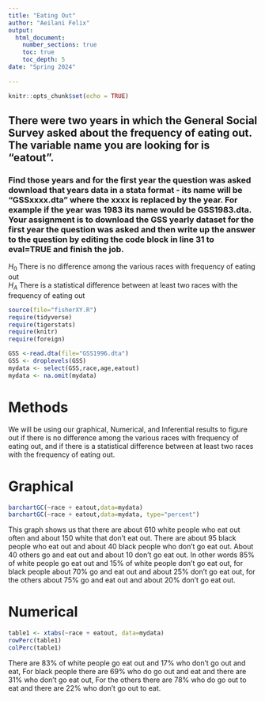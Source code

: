 ```yaml
---
title: "Eating Out"
author: "Aeilani Felix"
output: 
  html_document:
    number_sections: true
    toc: true
    toc_depth: 5
date: "Spring 2024"    
    
---
```


```r
knitr::opts_chunk$set(echo = TRUE)
```

## There were two years in which the General Social Survey asked about the frequency of eating out. The variable name you are looking for is "eatout".
### Find those years and for the first year the question was asked download that years data in a stata format - its name will be "GSSxxxx.dta" where the xxxx is replaced by the year.  For example if the year was 1983 its name would be GSS1983.dta. Your assignment is to download the GSS yearly dataset for the first year the question was asked and then  write up the answer to the question by editing the  code block in line 31 to eval=TRUE and finish the job. 

$H_0$ There is no difference among the various races with frequency of eating out  
$H_A$ There is a statistical difference between at least two races with the frequency of eating out  


```r
source(file="fisherXY.R")
require(tidyverse)
require(tigerstats)
require(knitr)
require(foreign)
```
```r
GSS <-read.dta(file="GSS1996.dta")
GSS <- droplevels(GSS)
mydata <- select(GSS,race,age,eatout)
mydata <- na.omit(mydata)
```


# Methods 
We will be using our graphical, Numerical, and Inferential results to figure out if there is no difference among the various races with frequency of eating out, and if there is a statistical difference between at least two races with the frequency of eating out.

# Graphical 

```r
barchartGC(~race + eatout,data=mydata)
barchartGC(~race + eatout,data=mydata, type="percent")

```

This graph shows us that there are about 610 white people who eat out often and about 150 white that don't eat out. There are about 95 black people who eat out and about 40 black people who don't go eat out. About 40 others go and eat out and about 10 don't go eat out. In other words 85% of white people go eat out and 15% of white people don't go eat out, for black people about 70% go and eat out and about 25% don't go eat out, for the others about 75% go and eat out and about 20% don't go eat out.

# Numerical 

```r
table1 <- xtabs(~race + eatout, data=mydata)
rowPerc(table1)
colPerc(table1)
```

There are 83% of white people go eat out and 17% who don't go out and eat, For black people there are 69% who do go out and eat and there are 31% who don't go eat out, For the others there are 78% who do go out to eat and there are 22% who don't go out to eat.

